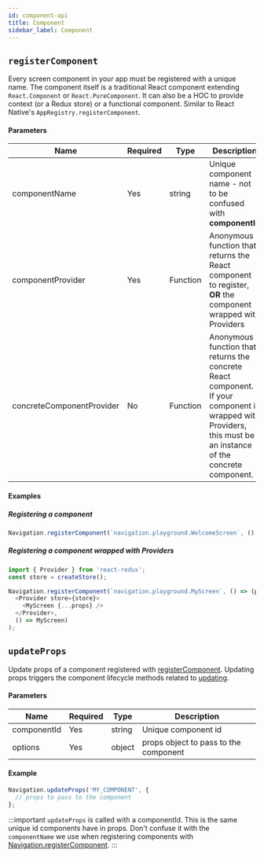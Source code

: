 ```yaml
---
id: component-api
title: Component
sidebar_label: Component
---
```



## `registerComponent`
Every screen component in your app must be registered with a unique name. The component itself is a traditional React component extending `React.Component` or `React.PureComponent`. It can also be a HOC to provide context (or a Redux store) or a functional component. Similar to React Native's `AppRegistry.registerComponent`.

#### Parameters
| Name   | Required | Type                | Description                                                                                                            |
| ------ | -------- | ------------------- | ---------------------------------------------------------------------------------------------------------------------- |
| componentName | Yes      | string | Unique component name - not to be confused with **componentId** |
| componentProvider | Yes      | Function | Anonymous function that returns the React component to register, **OR** the component wrapped with Providers|
| concreteComponentProvider | No      | Function | Anonymous function that returns the concrete React component. If your component is wrapped with Providers, this must be an instance of the concrete component.|

#### Examples
##### Registering a component
```js
Navigation.registerComponent(`navigation.playground.WelcomeScreen`, () => WelcomeScreen);
```

##### Registering a component wrapped with Providers
```js
import { Provider } from 'react-redux';
const store = createStore();

Navigation.registerComponent(`navigation.playground.MyScreen`, () => (props) =>
  <Provider store={store}>
    <MyScreen {...props} />
  </Provider>,
  () => MyScreen)
);
```

## `updateProps`
Update props of a component registered with [registerComponent](#registercomponent). Updating props triggers the component lifecycle methods related to [updating](https://reactjs.org/docs/react-component.html#updating).

#### Parameters
| Name   | Required | Type                | Description                                                                                                            |
| ------ | -------- | ------------------- | ---------------------------------------------------------------------------------------------------------------------- |
| componentId | Yes      | string | Unique component id |
| options | Yes      | object | props object to pass to the component |

#### Example
```js
Navigation.updateProps('MY_COMPONENT', {
  // props to pass to the component
};
```

:::important
`updateProps` is called with a componentId. This is the same unique id components have in props. Don't confuse it with the `componentName` we use when registering components with [Navigation.registerComponent](#registerComponent).
:::
